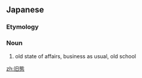 ==Japanese==
{{ja-kanjitab|旧|態}}

===Etymology===
{{prefix|旧|態|lang=ja|t1=old|t2=state|sort=たい}}

===Noun===
{{ja-noun|きゅうたい}}
# old state of affairs, business as usual, old school

[[zh:旧態]]